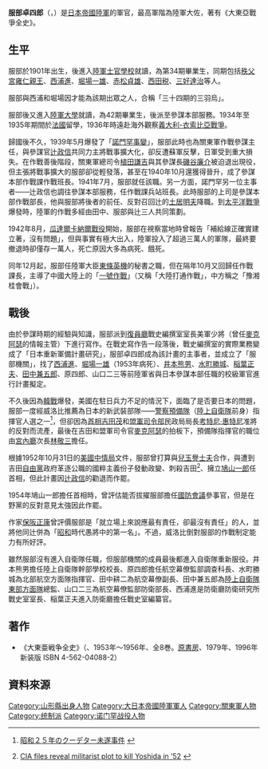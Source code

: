 {{noteTA
|G1=Military
|G2=地名
}}
{{Infobox military person
|name= 服部卓四郎
|birth_date=1901年1月2日
|death_date={{death date and age|1960|4|30|1901|1|2}}
|birth_place= [[大日本帝國|大日本帝國]][[山形縣|山形縣]]
|death_place=
|image=[[File:TakushiroHattori.jpg|220px]]
|caption= 
|nickname=
|allegiance= [[大日本帝國|大日本帝國]]
|branch=[[File:War_flag_of_the_Imperial_Japanese_Army.svg|22x20px]] [[日本帝國陸軍|日本帝國陸軍]]
|serviceyears= 1922–1945
|rank= [[大佐|大佐]]
|commands= 
|unit=
|battles= [[第二次世界大戰|第二次世界大戰]]
|awards=
|laterwork=
}}
'''服部卓四郎'''（{{jpn|j=服部 卓四郎|kn=はっとり たくしろう|rm=Hattori Takushirō}}，{{bd|1901年|1月2日|1960年|4月30日}}）是[[日本帝國陸軍|日本帝國陸軍]]的軍官，最高軍階為陸軍大佐，著有《大東亞戰爭全史》。

==生平==
服部於1901年出生，後進入[[陸軍士官學校_(日本)|陸軍士官學校]]就讀，為第34期畢業生，同期包括[[秩父宮雍仁親王|秩父宮雍仁親王]]、[[西浦進|西浦進]]、[[堀場一雄|堀場一雄]]、[[赤松貞雄|赤松貞雄]]、[[西田税|西田税]]、[[三好達治|三好達治]]等人。

服部與西浦和堀場因才能為該期出眾之人，合稱「三十四期的三羽烏」。

服部後又進入[[陸軍大學校|陸軍大學]]就讀，為42期畢業生，後派至參謀本部服務。1934年至1935年期間於[[法國|法國]]留學，1936年時遠赴海外觀察[[第二次義大利衣索比亞戰爭|義大利-衣索比亞戰爭]]。

歸國後不久，1939年5月爆發了「[[諾門罕事變|諾門罕事變]]」，服部此時也為關東軍作戰參謀主任，與參謀官[[辻政信|辻政信]]共同力主將戰事擴大化，卻反遭蘇軍反擊，日軍受到重大損失。在作戰善後階段，關東軍總司令[[植田謙吉|植田謙吉]]與其參謀長[[磯谷廉介|磯谷廉介]]被迫退出現役，但主張將戰事擴大的服部卻從輕發落，甚至在1940年10月還獲得晉升，成了參謀本部作戰課作戰班長。1941年7月，服部就任該職。另一方面，諾門罕另一位主事者——辻政信也調往參謀本部服務，任作戰課兵站班長。此時服部的上司是參謀本部作戰部長{{tsl|ja|田中新一}}，他與服部將後者的前任、反對召回辻的[[土居明夫|土居明夫]]降職。到[[太平洋戰爭|太平洋戰爭]]爆發時，陸軍的作戰多經由田中、服部與辻三人共同策劃。

1942年8月，[[瓜達爾卡納爾戰役|瓜達爾卡納爾戰役]]開始，服部在視察當地時曾報告「補給線正確實建立著，沒有問題」，但與事實有極大出入，陸軍投入了超過三萬人的軍隊，最終要撤退時卻僅存一萬人，死亡原因大多為病死、餓死。

同年12月起，服部任陸軍大臣[[東條英機|東條英機]]的秘書之職，但在隔年10月又回歸任作戰課長，主導了中國大陸上的「[[一號作戰|一號作戰]]」（又稱「大陸打通作戰」，中方稱之「豫湘桂會戰」）。

==戰後==

由於參謀時期的經驗與知識，服部派到[[復員廳|復員廳]]戰史編撰室室長美軍少將{{Link-en|查爾斯·威洛比|Charles A. Willoughby}}（曾任[[麥克阿瑟|麥克阿瑟]]的情報主管）下進行寫作。在戰史寫作告一段落後，戰史編撰室的實際業務變成了「日本重新軍備計畫研究」，服部卓四郎成為該計畫的主事者，並成立了「服部機關」，找了[[西浦進|西浦進]]、[[堀場一雄|堀場一雄]]（1953年病死）、[[井本熊男|井本熊男]]、[[水町勝城|水町勝城]]、[[稲葉正夫|稲葉正夫]]、[[田中兼五郎|田中兼五郎]]、原四郎、山口二三等前陸軍省與日本參謀本部任職的校級軍官進行計畫擬定。

不久後因為[[韓戰|韓戰]]爆發，美國在駐日兵力不足的情況下，面臨了是否要{{Link-ja|重新武裝|再軍備}}日本的問題，服部一度經威洛比推薦為日本的新武裝部隊——[[警察預備隊|警察預備隊]]（[[陸上自衛隊|陸上自衛隊]]前身）指揮官人選之一<ref>{{ja}}[http://ww1-danro.com/sinojapanesewar/1950coup.html 昭和２５年のクーデター未遂事件] {{Wayback|url=http://ww1-danro.com/sinojapanesewar/1950coup.html |date=20150705081001 }}</ref>，但卻因為[[首相|首相]][[吉田茂|吉田茂]]和[[GHQ|盟軍司令部]]民政局局長[[考特尼·惠特尼|考特尼·惠特尼]]准將的反對而流產，最後在吉田和盟軍司令官[[麥克阿瑟|麥克阿瑟]]的拍板下，預備隊指揮官的職位由[[宮內廳|宮內廳]]次長[[林敬三_(日本陸上自衛隊將領)|林敬三]]擔任。

根據1952年10月31日的[[美國中情局|美國中情局]]文件，服部曾打算與[[兒玉譽士夫|兒玉譽士夫]]合作，與遭到吉田[[自由黨_(日本1950年)|自由黨]]政府革逐公職的國粹主義份子發動政變、刺殺吉田<ref>{{en}}[http://www.japantimes.co.jp/news/2007/02/28/news/cia-files-reveal-militarist-plot-to-kill-yoshida-in-52/#.UhMI739yRNs CIA files reveal militarist plot to kill Yoshida in ’52] {{Wayback|url=http://www.japantimes.co.jp/news/2007/02/28/news/cia-files-reveal-militarist-plot-to-kill-yoshida-in-52/#.UhMI739yRNs |date=20200925101722 }}</ref>、擁立[[鳩山一郎|鳩山一郎]]任首相，但此計畫因[[辻政信|辻政信]]的勸退而作罷。

1954年鳩山一郎擔任首相時，曾評估能否拔擢服部擔任[[國家安全保障會議_(日本)|國防會議]]參事官，但是在野黨的反對意見太強因此作罷。

作家[[保阪正康|保阪正康]]曾評價服部是「就立場上來說應最有責任，卻最沒有責任」的人，並將他同辻併為「[[昭和|昭和]]時代愚將中的第一名」。不過，威洛比倒對服部的作戰制定能力有所好評。

雖然服部沒有進入自衛隊任職，但服部機關的成員最後都進入自衛隊重新服役。井本熊男擔任陸上自衛隊幹部學校校長、原四郎擔任航空幕僚監部調查科長、水町勝城為北部航空方面隊指揮官、田中耕二為航空幕僚副長、田中兼五郎為[[陸上自衛隊東部方面隊|陸上自衛隊東部方面隊]]總監、山口二三為航空幕僚監部防衛部長、西浦進是防衛廳防衛研究所戰史室室長、稲葉正夫進入防衛廳擔任戰史室編纂官。

==著作==
*《大東亜戦争全史》（{{link-ja|鱒書房|インテルフィン}}、1953年～1956年、全8巻。[[原書房|原書房]]、1979年、1996年新装版 ISBN 4-562-04088-2）

==資料來源==
{{reflist}}

{{Authority control}}
{{DEFAULTSORT:Hattori Takushirō}}
[[Category:山形縣出身人物|Category:山形縣出身人物]]
[[Category:大日本帝國陸軍軍人|Category:大日本帝國陸軍軍人]]
[[Category:關東軍人物|Category:關東軍人物]]
[[Category:统制派|Category:统制派]]
[[Category:诺门罕战役人物|Category:诺门罕战役人物]]